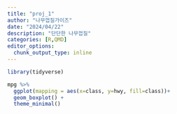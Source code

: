 ```yaml
---
title: "proj_1"
author: "나무껍질가이즈"
date: "2024/04/22"
description: "단단한 나무껍질"
categories: [R,QMD]
editor_options: 
  chunk_output_type: inline
---
```



```r
library(tidyverse)
```

```r
mpg %>% 
  ggplot(mapping = aes(x=class, y=hwy, fill=class))+
  geom_boxplot() +
  theme_minimal()
```


